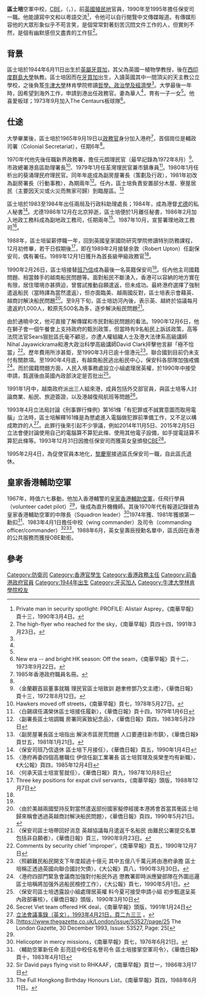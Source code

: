 {{Infobox officeholder
 | honorific_prefix   = 
 | name               = 區士培空軍中校<br>Wg Cdr Alistair Asprey
 | native_name        = 
 | native_name_lang   = en
 | honorific-suffix   = [[大英帝國勳章|CBE]] {{tsl|en|Air Efficiency Award|空軍效率獎章|AE}}
 | office             = [[保安司|保安司]]
 | term_start         = 1990年2月26日
 | term_end           = 1995年2月4日
 | 總督               = [[衞奕信|衞奕信]]<br>[[彭定康|彭定康]]
 | predecessor        = [[班乃信|班乃信]]
 | successor          = [[黎慶寧|黎慶寧]]
 | office2            =  副保安司
 | term_start2        = 1989年2月
 | term_end2          = 1990年2月
 | predecessor2       = [[余敦|余敦]]
 | successor2         = [[冼德勤|冼德勤]]
 | office3            = [[皇家香港輔助空軍|皇家香港輔助空軍]]司令官
 | term_start3        = 1983年4月1日
 | term_end3          = 1987年12月31日
 | predecessor3       = {{tsl|en|Ross Grange Penlington|彭亮廷|彭亮廷空軍中校}}
 | successor3         = [[布樂思|布樂思空軍中校]]
 | different name  = 區士培
 | birthname       = 阿利斯特·彼得·阿斯普萊<br />{{lang|en|Alistair Peter Asprey}}
 | birth_date      = {{birth date and age|1944|6|11}}
 | birth_place     = [[File:Flag_of_Jamaica_(1906–1957).svg|25px]] {{tsl|en|Colony of Jamaica|英屬牙买加}}
 | death_date      =  
 | death_place     = 
 | death_cause     = 
 | resting_place   = 
 | resting_place_coordinates = 
 | citizenship     = 
 | nationality     = {{UK}}
 | spouse          = 
 | partner         =  
 | relations       = 
 | children        = 一子一女
 | education       = {{tsl|en|Downside School|唐賽德學校}}
 | alma_mater      = [[牛津大學|牛津大學]][[牛津大学林肯学院|林肯学院]]
 | occupation      = 公務員
 | allegiance                = {{HKG-1959}}
 | branch                    = [[皇家香港輔助空軍|皇家香港輔助空軍]]
 | serviceyears              = 1967年–1993年
 | rank                      = [[空軍中校|空軍中校]]
 | unit                      = 
 | commands                  = [[皇家香港輔助空軍|皇家香港輔助空軍]]（1983年–1987年）
 | battles                   = 
 | mawards                   = {{tsl|en|Air Efficiency Award|空軍效率獎章}}
}}

'''區士培'''空軍中校，[[大英帝國勳章|CBE]]，{{tsl|en|Air Efficiency Award|空軍效率獎章|AE}}（{{lang-en|Alistair Peter Asprey}}，{{bd|1944年|6月11日}}），前[[英國殖民地|英國殖民地]]官員，1990年至1995年擔任保安司一職。他能讀寫中文和以粵語交流<ref name="scmp900304">Private man in security spotlight: PROFILE: Alistair Asprey，《南華早報》頁十三，1990年3月4日。</ref>，令他可以自行閱覽中文傳媒報道。有傳媒形容他的大眾形象似乎不苟言笑，是個常常對著刻苦沉悶文件工作的人，但實則不然，是個有幽默感但又盡責的工作狂<ref name="scmp910323">The high-flyer who reached for the sky，《南華早報》頁四十四，1991年3月23日。</ref>。

==背景==
區士培於1944年6月11日出生於[[牙买加|英屬牙買加]]，其父為英國一植物學教授，後在[[西印度群岛大学|西印度群島大學]]執教。區士培因而在[[牙買加|牙買加]]出生，入讀英國其中一間頂尖的天主教公立學校{{tsl|en|Downside School|唐賽德學校}}，之後負笈[[牛津大學|牛津大學]]林肯學院修讀[[哲學、政治學及經濟學|哲學、政治學及經濟學]]<ref name="scmp910323"></ref>。大學最後一年時，因希望到海外工作，申請到港出任政務官。妻為華人<ref name="scmp900304"></ref>，育有一子一女<ref name="scmp910323"></ref>。他喜愛板球；1973年9月加入The Centaurs板球隊<ref>New era -- and bright HK season: Off the seam，《南華早報》頁十二，1973年9月22日。</ref>。

==仕途==
大學畢業後，區士培於1965年9月19日以[[政務主任|政務官]]身分加入港府<ref>1985年香港政府職員名冊。</ref>，首個崗位是輔政司署（Colonial Secretariat），任期6年<ref name="scmp900304"></ref>。

1970年代他先後任職新界政務署，擔任元朗理民官（最早記錄為1972年8月）<ref>〈金蘭觀首屆董事就職 理民官區士培致訓 趙聿修鄧乃文主禮〉，《華僑日報》頁十三，1972年8月12日。</ref>、市政總署港島區助理署長<ref>Hawkers moved off streets，《南華早報》頁七，1978年5月27日。</ref>、1979年1月任荃灣理民官兼市鎮專員<ref>〈白錫祺任滿榮休區士培接任履新〉，《華僑日報》頁十四，1979年1月6日</ref>。1980年1月任析出的葵涌理民府理民官。同年年底成為副房屋署長（策劃及行政），1981年初改為副房署長（行動事務），為期兩年<ref>〈副署長區士培調職 房署同寅致紀念品〉，《華僑日報》頁四，1983年5月29日</ref>。任內，區士培負責安置部分木屋、寮屋居民（主要因天災或火災而無家可歸）到臨屋區。<ref>〈副房屋署長區士培指出 解決市區房荒問題 人口要遷往新市鎮〉，《華僑日報》頁廿五，1981年1月21日。</ref>

區士培於1983至1984年出任兩局及行政科助理處長；1984年，成為港督[[尤德|尤德]]的私人秘書<ref name="wk900104">〈保安司班乃信退休 區士培下月接任〉，《華僑日報》頁五，1990年1月4日</ref>。尤德1986年12月在北京猝逝，區士培便於1月離任秘書，1986年2月加入地政工務科成為副地政工務司，任期兩年<ref>〈港府再委四個高層職位 伊信任副工業署長 區士培賀理及吳榮奎均有新職〉，《大公報》頁四，1985年12月4日</ref>。1987年10月，宣誓署理地政工務司<ref>〈何承天區士培宣誓就任〉，《華僑日報》頁九，1987年10月8日</ref>。

1988年，區士培留薪停職一年，回到英國皇家國防研究學院修讀特別防務課程，12月初修畢，若干日假期後<ref>Three key positions for expat civil servants，《南華早報》頭版，1988年12月7日</ref>，即在1989年2月接替余敦（Robert Upton）任副保安司，偶有署任。1989年12月1日獲升為首長級甲級政務官<ref name="wk900104"></ref>。

1990年2月26日，區士培接替[[班乃信|班乃信]]成為最後一名英籍保安司<ref name="wk900104"></ref>。任內他主司國籍問題、相當棘手的越南船民問題等。面對船民不斷湧入，香港可以容納的地方實在有限，居住環境亦甚擠迫，曾嘗試推動自願遣返，但未成功。最終港府選擇了強制遣返船民（當時譯為當然遣返），但亦面臨美、越兩國反對，區士培表示會藉英、越商討解決船民問題<ref>〈由於美越兩國堅持反對當然遣返部份國家擬停經援本港將會首當其衝區士培歸來稱會透過英越商討解決船民問題〉，《華僑日報》頁四，1990年5月21日。</ref>。至9月下旬，區士培訪河內後，表示英、越終於協議每月遣返約1,000人，較原先500名為多，逐步解決船民問題<ref>〈保安司區士培帶回好消息 英越協議每月遣返千名船民 由難民公署提交名單包括非自願者〉，《華僑日報》頁三，1990年9月23日。</ref>。

由於通曉中文，他可直接了解傳媒和市民對船民問題的看法。1990年12月6日，他在獅子會一個午餐會上支持政府的甄別政策，但當時有9名船民上訴該政策，高等法院法官Sears狠批區氏毫不顧忌，亦遭人權組織人士及港大法律系高級講師Nihal Jayawickrama和港大政治科學高級講師David Clark抨擊他言辭「極不恰當」<ref>Comments by security chief 'improper’，《南華早報》頁五，1990年12月7日</ref>。歷年費用所涉甚鉅，至1990年3月已逾十億港元<ref>〈照顧難民船民開支下年度超過十億元 其中五億八千萬元將由港府承擔 區士培稱正透過英國向聯合國討欠債〉，《大公報》頁八，1990年3月30日。</ref>。聯合國到目前仍未支付有關款項。至1990年4月底，有越南船民逃出船民中心，保安科各部隊加強戒備<ref>〈港府四部門緊急會議商加強對付船民外逃 懲教署即時派應變部隊在外圍巡邏 區士培稱將加强外逃船民檢控工作〉，《大公報》頁七，1990年5月1日。</ref>。而於國籍問題方面，人民入境事務處設立小組處理居英權，於1990年中接受申請，㼼選後由英國內政部決定是否批出<ref>〈保安司區士培透露設小組處理居英權 料今夏可接受申請小組 初步甄選呈英內政部審核〉，《華僑日報》頭版，1990年3月10日</ref>。

1991年1月中，越南政府派出三人組來港，成員包括外交部官員，與區士培等人討論商業、船民、旅遊簽證，以及港越復飛航班等問題<ref>Secret Viet team offered HK deal，《南華早報》頭版，1991年1月24日</ref>。

1993年4月立法局討論《刑事罪行條例》第161條「有犯罪或不誠實意圖而取用電腦」立法時，區士培解釋161條是為懲處進入電腦做犯罪前準備工作，又不足以構成欺詐的人<ref>[https://www.legco.gov.hk/yr92-93/english/lc_sitg/hansard/h930421.pdf 立法會議事錄（英文），1993年4月21日，頁二九三三] {{Wayback|url=https://www.legco.gov.hk/yr92-93/english/lc_sitg/hansard/h930421.pdf |date=20191031231206 }}。</ref>。此罪行後來引起不少爭議，例如2014年11月5日、2015年2月5日立法會便討論使用自己的電腦算不算犯此條、使用其他電子設備，如手提電話算不算犯此條等。1993年12月31日因擔任保安司而獲英女皇頒發[[CBE|CBE]]<ref>[https://www.thegazette.co.uk/London/issue/53527/page/25 {{Wayback|url=https://www.thegazette.co.uk/London/issue/53527/page/25 |date=20170203004544 }} The London Gazette, 30 December 1993, Issue: 53527, Page: 25[</ref>。

1995年2月4日，為促使官員本地化，[[黎慶寧|黎慶寧]]接過區氏保安司一職，自此區氏退休。

==皇家香港輔助空軍==
1967年，時值六七暴動，他加入香港輔警的[[皇家香港輔助空軍|皇家香港輔助空軍]]，任飛行學員（volunteer cadet pilot）<ref name="scmp900304"></ref>，後成為直升機機師。其後1970年代有報道記錄彼為皇家香港輔助空軍的中隊長（Squadron leader）<ref>Helicopter in mercy missions，《南華早報》頁七，1976年6月21日。</ref>1974年獲{{tsl|en|Air Efficiency Award|飛行效率獎章}}、1981年獲頒第一勳扣<ref>〈輔助空軍新任命 彭亮廷中校任名譽司令 區士培接掌空軍司令〉，《華僑日報》頁十，1983年4月1日</ref>、1983年4月1日擔任中校（wing commander）及司令（commanding officer/commander）<ref>Sir David pays flying visit to RHKAAF，《南華早報》頁廿一，1986年3月17日</ref><ref name="scmp880611”">The Full Hongkong Birthday Honours List，《南華早報》頁四，1988年6月11日。</ref>。1988年6月，英女皇壽辰授勳名單中，區氏因在香港的公共服務而獲授OBE勳銜。

==參考==
{{reflist}}
{{DEFAULTSORT: Asprey, Alistair}}
[[Category:防衛司|Category:防衛司]]
[[Category:香港官學生|Category:香港官學生]]
[[Category:香港政務主任|Category:香港政務主任]]
[[Category:前香港政府官員|Category:前香港政府官員]]
[[Category:1944年出生|Category:1944年出生]]
[[Category:牙买加人|Category:牙买加人]]
[[Category:牛津大學林肯學院校友|Category:牛津大學林肯學院校友]]